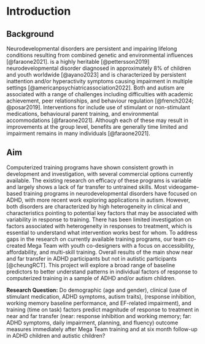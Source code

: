 <!-- this line tells it to switch to arabic numbers from this point onwards -->

\pagenumbering{arabic}

# Introduction

## Background

Neurodevelopmental disorders are persistent and impairing lifelong conditions resulting from combined genetic and environmental influences [@faraone2021]. \acr{ADHD} is a highly heritable [@pettersson2019] neurodevelopmental disorder diagnosed in approximately 8% of children and youth worldwide [@ayano2023] and is characterized by persistent inattention and/or hyperactivity symptoms causing impairment in multiple settings [@americanpsychiatricassociation2022]. Both \acr{ADHD} and autism are associated with a range of challenges including difficulties with academic achievement, peer relationships, and behaviour regulation [@french2024; @posar2019]. Interventions for \acr{ADHD} include use of stimulant or non-stimulant medications, behavioural parent training, and environmental accommodations [@faraone2021]. Although each of these may result in improvements at the group level, benefits are generally time limited and impairment remains in many individuals [@faraone2021].

## Aim

Computerized \acr{EF} training programs have shown consistent growth in development and investigation, with several commercial options currently available. The existing research on efficacy of these programs is variable and largely shows a lack of far transfer to untrained skills. Most videogame-based \acr{EF} training programs in neurodevelopmental disorders have focused on ADHD, with more recent work exploring applications in autism. However, both disorders are characterized by high heterogeneity in clinical and \acr{EF} characteristics pointing to potential key factors that may be associated with variability in response to \acr{EF} training. There has been limited investigation on factors associated with heterogeneity in responses to treatment, which is essential to understand what intervention works best for whom. To address gaps in the research on currently available \acr{EF} training programs, our team co-created Mega Team with youth co-designers with a focus on accessibility, affordability, and multi-skill training. Overall results of the main \acr{RCT} show near and far transfer in ADHD participants but not in autistic participants [@cheungRCT]. This project will explore a broad range of baseline predictors to better understand patterns in individual factors of response to computerized \acr{EF} training in a sample of ADHD and/or autism children.

**Research Question:** Do demographic (age and gender), clinical (use of stimulant medication, ADHD symptoms, autism traits), \acr{EF} (response inhibition, working memory baseline performance, and EF-related impairment), and training (time on task) factors predict magnitude of response to treatment in near and far transfer (near: response inhibition and working memory; far: ADHD symptoms, daily \acr{EF} impairment, planning, and fluency) outcome measures immediately after Mega Team training and at six month follow-up in ADHD children and autistic children?
